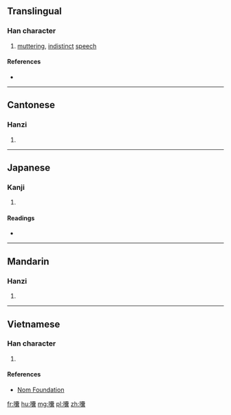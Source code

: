 ==Translingual==

===Han character===
{{Han char|rn=30|rad=口|as=22|sn=25|four=60032|canj=RJBV|ids=⿰口囊}}

# [[mutter]]ing, [[indistinct]] [[speech]]

====References====
* {{Han ref|kx=0216.071|dkj=04666|dj=0439.090|hdz=10709.180|uh=56D4|ud=22228|bh=F8EE|bd=63726}}

----

==Cantonese==

===Hanzi===
{{yue-hanzi|jyut=|y=nong4}}

# {{defn|lang=yue|sort=口22}}

----

==Japanese==

===Kanji===
{{ja-kanji|grade=|rs=口22}}

# {{defn|lang=ja|sort=口22}}

====Readings====
* {{ja-readings|on=[[どう]] (dō)|kun=}}

----

==Mandarin==

===Hanzi===
{{cmn-hanzi|pin=[[nāng]] ([[nang1]])|wg=nang<sup>1</sup>}}

# {{defn|lang=cmn|sort=口22}}

----

==Vietnamese==

===Han character===
{{vi-hantu|[[nang]]|rs=口22}}

# {{defn|lang=vi|sort=口22}}

====References====
* [http://nomfoundation.org/common/nom_details.php?codepoint=56d4 Nom Foundation]

[[fr:囔]]
[[hu:囔]]
[[mg:囔]]
[[pl:囔]]
[[zh:囔]]